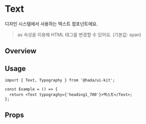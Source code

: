 
<Meta of={TextStories} />

# Text

디자인 시스템에서 사용하는 텍스트 컴포넌트에요.

> as 속성을 이용해 HTML 태그를 변경할 수 있어요. (기본값: span)

## Overview

<Canvas of={TextStories.AllTexts} />

## Usage

```tsx
import { Text, Typography } from '@hada/ui-kit';

const Example = () => {
  return <Text typograghy={'heading1_700'}>텍스트</Text>;
};
```

## Props

<ArgsTable of={Text} />
